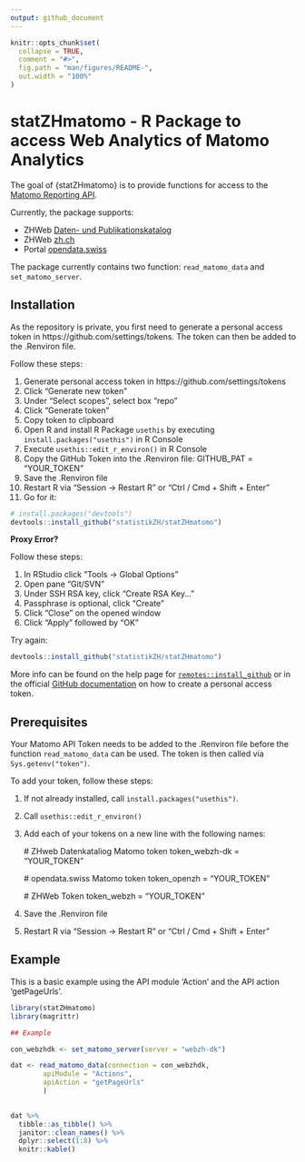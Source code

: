 ```yaml
---
output: github_document
---
```


<!-- README.md is generated from README.Rmd. Please edit that file -->

```r
knitr::opts_chunk$set(
  collapse = TRUE,
  comment = "#>",
  fig.path = "man/figures/README-",
  out.width = "100%"
)
```

# statZHmatomo - R Package to access Web Analytics of Matomo Analytics

<!-- badges: start -->

<!-- badges: end -->

The goal of {statZHmatomo} is to provide functions for access to the [Matomo Reporting API](https://developer.matomo.org/api-reference/reporting-api). 

Currently, the package supports:

- ZHWeb [Daten- und Publikationskatalog](https://www.zh.ch/de/politik-staat/statistik-daten/datenkatalog.html#/home)
- ZHWeb [zh.ch](https://www.zh.ch/de.html)
- Portal [opendata.swiss](https://opendata.swiss/de/)

The package currently contains two function: `read_matomo_data` and `set_matomo_server`.

## Installation

As the repository is private, you first need to generate a personal access token in https://github.com/settings/tokens. The token can then be added to the .Renviron file.

Follow these steps:

1. Generate personal access token in https://github.com/settings/tokens
2. Click "Generate new token"
3. Under "Select scopes", select box "repo"
4. Click "Generate token"
5. Copy token to clipboard
6. Open R and install R Package `usethis` by executing `install.packages("usethis")` in R Console
7. Execute `usethis::edit_r_environ()` in R Console
8. Copy the GitHub Token into the .Renviron file: GITHUB_PAT = "YOUR_TOKEN"
7. Save the .Renviron file
8. Restart R via "Session -> Restart R" or "Ctrl / Cmd + Shift + Enter"
9. Go for it:

``` r
# install.packages("devtools")
devtools::install_github("statistikZH/statZHmatomo")
```

**Proxy Error?**

Follow these steps:

1. In RStudio click "Tools -> Global Options"
2. Open pane "Git/SVN"
3. Under SSH RSA key, click "Create RSA Key..."
4. Passphrase is optional, click "Create"
5. Click "Close" on the opened window
6. Click "Apply" followed by "OK"

Try again:

``` r
devtools::install_github("statistikZH/statZHmatomo")
```

More info can be found on the help page for [`remotes::install_github`](https://remotes.r-lib.org/reference/install_github.html) or in the official [GitHub documentation](https://docs.github.com/en/github/authenticating-to-github/creating-a-personal-access-token) on how to create a personal access token.  

## Prerequisites

Your Matomo API Token needs to be added to the .Renviron file before the function `read_matomo_data` can be used. The token is then called via `Sys.getenv("token")`. 

To add your token, follow these steps:

1. If not already installed, call `install.packages("usethis")`.
2. Call `usethis::edit_r_environ()`
3. Add each of your tokens on a new line with the following names: 
    
    # ZHweb Datenkataliog Matomo token
    token_webzh-dk = "YOUR_TOKEN"
    
    # opendata.swiss Matomo token
    token_openzh = "YOUR_TOKEN"
    
    # ZHWeb Token
    token_webzh = "YOUR_TOKEN"
     
4. Save the .Renviron file
5. Restart R via "Session -> Restart R" or "Ctrl / Cmd + Shift + Enter"

## Example

This is a basic example using the API module 'Action' and the API action 'getPageUrls'.

```r

library(statZHmatomo)
library(magrittr)

## Example

con_webzhdk <- set_matomo_server(server = "webzh-dk")

dat <- read_matomo_data(connection = con_webzhdk,
        apiModule = "Actions", 
        apiAction = "getPageUrls"
        )
        

dat %>% 
  tibble::as_tibble() %>% 
  janitor::clean_names() %>% 
  dplyr::select(1:8) %>% 
  knitr::kable()

```

